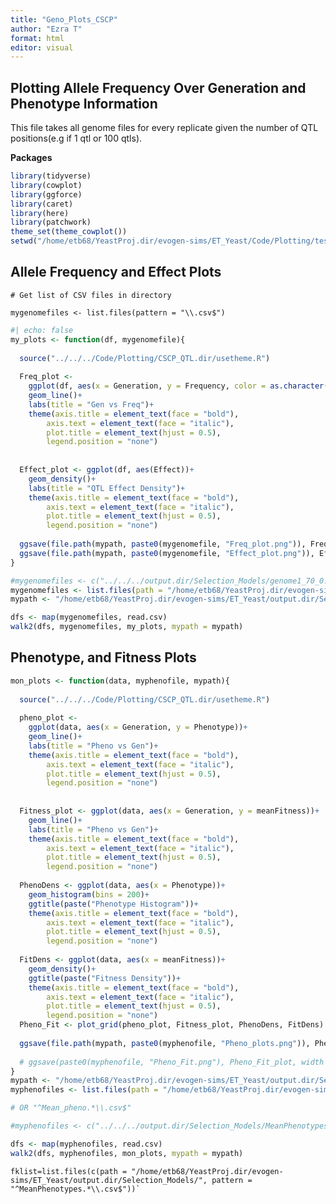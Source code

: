 ```yaml
---
title: "Geno_Plots_CSCP"
author: "Ezra T"
format: html
editor: visual
---
```


## Plotting Allele Frequency Over Generation and Phenotype Information

This file takes all genome files for every replicate given the number of QTL positions(e.g if 1 qtl or 100 qtls).

**Packages**

```r
library(tidyverse)
library(cowplot)
library(ggforce)
library(caret)
library(here)
library(patchwork)
theme_set(theme_cowplot())
setwd("/home/etb68/YeastProj.dir/evogen-sims/ET_Yeast/Code/Plotting/test.dir/")
```

## Allele Frequency and Effect Plots

`# Get list of CSV files in directory`

`mygenomefiles <- list.files(pattern = "\\.csv$")`

```r
#| echo: false
my_plots <- function(df, mygenomefile){
  
  source("../../../Code/Plotting/CSCP_QTL.dir/usetheme.R")
  
  Freq_plot <- 
    ggplot(df, aes(x = Generation, y = Frequency, color = as.character(Position)))+
    geom_line()+
    labs(title = "Gen vs Freq")+
    theme(axis.title = element_text(face = "bold"),
        axis.text = element_text(face = "italic"),
        plot.title = element_text(hjust = 0.5),
        legend.position = "none")
   
  
  Effect_plot <- ggplot(df, aes(Effect))+
    geom_density()+
    labs(title = "QTL Effect Density")+ 
    theme(axis.title = element_text(face = "bold"),
        axis.text = element_text(face = "italic"),
        plot.title = element_text(hjust = 0.5),
        legend.position = "none")
  
  ggsave(file.path(mypath, paste0(mygenomefile, "Freq_plot.png")), Freq_plot, width = 6, height = 4, dpi = 300)
  ggsave(file.path(mypath, paste0(mygenomefile, "Effect_plot.png")), Effect_plot, width = 6, height = 4, dpi = 300)
}

#mygenomefiles <- c("../../../output.dir/Selection_Models/genome1_70_0.5.csv", "../../../output.dir/Selection_Models/genome2_70_0.5.csv", "../../../output.dir/Selection_Models/genome3_70_0.5.csv")
mygenomefiles <- list.files(path = "/home/etb68/YeastProj.dir/evogen-sims/ET_Yeast/output.dir/Selection_Models/", pattern = "^genome.*\\.csv$", full.names = TRUE)
mypath <- "/home/etb68/YeastProj.dir/evogen-sims/ET_Yeast/output.dir/Selection_Models/CSCP_Plots.dir"

dfs <- map(mygenomefiles, read.csv)
walk2(dfs, mygenomefiles, my_plots, mypath = mypath)

```

## Phenotype, and Fitness Plots

```r
mon_plots <- function(data, myphenofile, mypath){
  
  source("../../../Code/Plotting/CSCP_QTL.dir/usetheme.R")
  
  pheno_plot <- 
    ggplot(data, aes(x = Generation, y = Phenotype))+
    geom_line()+
    labs(title = "Pheno vs Gen")+
    theme(axis.title = element_text(face = "bold"),
        axis.text = element_text(face = "italic"),
        plot.title = element_text(hjust = 0.5),
        legend.position = "none")
   
  
  Fitness_plot <- ggplot(data, aes(x = Generation, y = meanFitness))+
    geom_line()+
    labs(title = "Pheno vs Gen")+ 
    theme(axis.title = element_text(face = "bold"),
        axis.text = element_text(face = "italic"),
        plot.title = element_text(hjust = 0.5),
        legend.position = "none")
  
  PhenoDens <- ggplot(data, aes(x = Phenotype))+
    geom_histogram(bins = 200)+
    ggtitle(paste("Phenotype Histogram"))+
    theme(axis.title = element_text(face = "bold"),
        axis.text = element_text(face = "italic"),
        plot.title = element_text(hjust = 0.5),
        legend.position = "none")
  
  FitDens <- ggplot(data, aes(x = meanFitness))+
    geom_density()+
    ggtitle(paste("Fitness Density"))+
    theme(axis.title = element_text(face = "bold"),
        axis.text = element_text(face = "italic"),
        plot.title = element_text(hjust = 0.5),
        legend.position = "none")
  Pheno_Fit <- plot_grid(pheno_plot, Fitness_plot, PhenoDens, FitDens)
  
  ggsave(file.path(mypath, paste0(myphenofile, "Pheno_plots.png")), Pheno_Fit, width = 6, height = 4, dpi = 300)
 
  # ggsave(paste0(myphenofile, "Pheno_Fit.png"), Pheno_Fit_plot, width = 6, height = 4, dpi = 300)
}
mypath <- "/home/etb68/YeastProj.dir/evogen-sims/ET_Yeast/output.dir/Selection_Models/CSCP_Plots.dir"
myphenofiles <- list.files(path = "/home/etb68/YeastProj.dir/evogen-sims/ET_Yeast/output.dir/Selection_Models/", pattern = "^MeanPhenotypes.*\\.csv$", full.names = TRUE)

# OR "^Mean_pheno.*\\.csv$"

#myphenofiles <- c("../../../output.dir/Selection_Models/MeanPhenotypes1_1_0.5.csv", "../../../output.dir/Selection_Models/MeanPhenotypes1_1_0.5.csv")

dfs <- map(myphenofiles, read.csv)
walk2(dfs, myphenofiles, mon_plots, mypath = mypath)
```

    fklist=list.files(c(path = "/home/etb68/YeastProj.dir/evogen-sims/ET_Yeast/output.dir/Selection_Models/", pattern = "^MeanPhenotypes.*\\.csv$"))`
